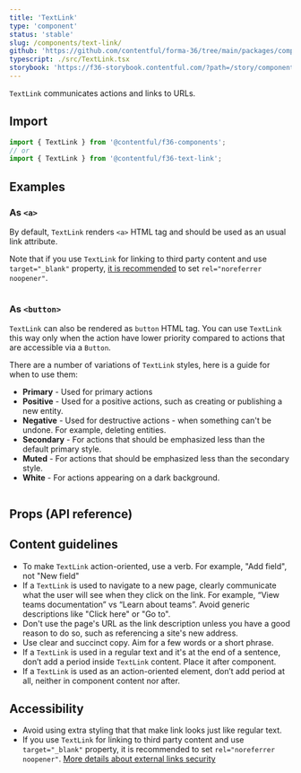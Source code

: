 ```yaml
---
title: 'TextLink'
type: 'component'
status: 'stable'
slug: /components/text-link/
github: 'https://github.com/contentful/forma-36/tree/main/packages/components/text-link'
typescript: ./src/TextLink.tsx
storybook: 'https://f36-storybook.contentful.com/?path=/story/components-textlink--basic'
---
```


`TextLink` communicates actions and links to URLs.

## Import

```jsx static=true
import { TextLink } from '@contentful/f36-components';
// or
import { TextLink } from '@contentful/f36-text-link';
```

## Examples

### As `<a>`

By default, `TextLink` renders `<a>` HTML tag and should be used as an usual link attribute.

Note that if you use `TextLink` for linking to third party content and use `target="_blank"` property, [it is recommended](https://web.dev/external-anchors-use-rel-noopener/) to set `rel="noreferrer noopener"`.

```jsx file=examples/TextLinkBasicExample.tsx

```

### As `<button>`

`TextLink` can also be rendered as `button` HTML tag. You can use `TextLink` this way only when the action have lower priority compared to actions that are accessible via a `Button`.

There are a number of variations of `TextLink` styles, here is a guide for when to use them:

- **Primary** - Used for primary actions
- **Positive** - Used for a positive actions, such as creating or publishing a new entity.
- **Negative** - Used for destructive actions - when something can't be undone. For example, deleting entities.
- **Secondary** - For actions that should be emphasized less than the default primary style.
- **Muted** - For actions that should be emphasized less than the secondary style.
- **White** - For actions appearing on a dark background.

```jsx file=examples/TextLinkAsButtonExample.tsx

```

## Props (API reference)

<PropsTable of="TextLink" />

## Content guidelines

- To make `TextLink` action-oriented, use a verb. For example, "Add field", not "New field"
- If a `TextLink` is used to navigate to a new page, clearly communicate what the user will see when they click on the link. For example, “View teams documentation” vs “Learn about teams”. Avoid generic descriptions like "Click here" or "Go to".
- Don't use the page's URL as the link description unless you have a good reason to do so, such as referencing a site's new address.
- Use clear and succinct copy. Aim for a few words or a short phrase.
- If a `TextLink` is used in a regular text and it's at the end of a sentence, don’t add a period inside `TextLink` content. Place it after component.
- If a `TextLink` is used as an action-oriented element, don’t add period at all, neither in component content nor after.

## Accessibility

- Avoid using extra styling that that make link looks just like regular text.
- If you use `TextLink` for linking to third party content and use `target="_blank"` property, it is recommended to set `rel="noreferrer noopener"`. [More details about external links security](https://web.dev/external-anchors-use-rel-noopener/)
